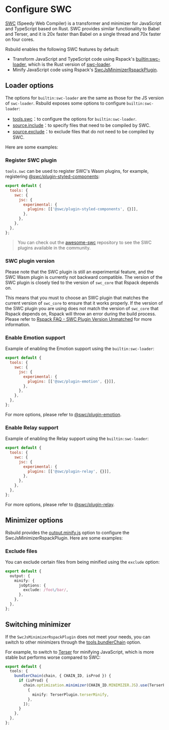 # Configure SWC

[SWC](https://github.com/swc-project/swc) (Speedy Web Compiler) is a transformer and minimizer for JavaScript and TypeScript based on Rust. SWC provides similar functionality to Babel and Terser, and it is 20x faster than Babel on a single thread and 70x faster on four cores.

Rsbuild enables the following SWC features by default:

- Transform JavaScript and TypeScript code using Rspack's [builtin:swc-loader](https://rspack.dev/guide/features/builtin-swc-loader), which is the Rust version of [swc-loader](https://github.com/swc-project/pkgs/tree/main/packages/swc-loader).
- Minify JavaScript code using Rspack's [SwcJsMinimizerRspackPlugin](https://rspack.dev/plugins/rspack/swc-js-minimizer-rspack-plugin).

## Loader options

The options for `builtin:swc-loader` are the same as those for the JS version of `swc-loader`. Rsbuild exposes some options to configure `builtin:swc-loader`:

- [tools.swc](/config/tools/swc)：to configure the options for `builtin:swc-loader`.
- [source.include](/config/source/include)：to specify files that need to be compiled by SWC.
- [source.exclude](/config/source/exclude)：to exclude files that do not need to be compiled by SWC.

Here are some examples:

### Register SWC plugin

`tools.swc` can be used to register SWC's Wasm plugins, for example, registering [@swc/plugin-styled-components](https://www.npmjs.com/package/@swc/plugin-styled-components):

```js
export default {
  tools: {
    swc: {
      jsc: {
        experimental: {
          plugins: [['@swc/plugin-styled-components', {}]],
        },
      },
    },
  },
};
```

> You can check out the [awesome-swc](https://github.com/swc-contrib/awesome-swc) repository to see the SWC plugins available in the community.

### SWC plugin version

Please note that the SWC plugin is still an experimental feature, and the SWC Wasm plugin is currently not backward compatible. The version of the SWC plugin is closely tied to the version of `swc_core` that Rspack depends on.

This means that you must to choose an SWC plugin that matches the current version of `swc_core` to ensure that it works properly. If the version of the SWC plugin you are using does not match the version of `swc_core` that Rspack depends on, Rspack will throw an error during the build process. Please refer to [Rspack FAQ - SWC Plugin Version Unmatched](https://rspack.dev/errors/swc-plugin-version) for more information.

### Enable Emotion support

Example of enabling the Emotion support using the `builtin:swc-loader`:

```js
export default {
  tools: {
    swc: {
      jsc: {
        experimental: {
          plugins: [['@swc/plugin-emotion', {}]],
        },
      },
    },
  },
};
```

For more options, please refer to [@swc/plugin-emotion](https://www.npmjs.com/package/@swc/plugin-emotion).

### Enable Relay support

Example of enabling the Relay support using the `builtin:swc-loader`:

```js
export default {
  tools: {
    swc: {
      jsc: {
        experimental: {
          plugins: [['@swc/plugin-relay', {}]],
        },
      },
    },
  },
};
```

For more options, please refer to [@swc/plugin-relay](https://www.npmjs.com/package/@swc/plugin-relay).

## Minimizer options

Rsbuild provides the [output.minify.js](/config/output/minify) option to configure the SwcJsMinimizerRspackPlugin. Here are some examples:

### Exclude files

You can exclude certain files from being minified using the `exclude` option:

```ts
export default {
  output: {
    minify: {
      jsOptions: {
        exclude: /foo\/bar/,
      },
    },
  },
};
```

## Switching minimizer

If the `SwcJsMinimizerRspackPlugin` does not meet your needs, you can switch to other minimizers through the [tools.bundlerChain](/config/tools/bundler-chain) option.

For example, to switch to [Terser](https://github.com/webpack-contrib/terser-webpack-plugin) for minifying JavaScript, which is more stable but performs worse compared to SWC:

```ts
export default {
  tools: {
    bundlerChain(chain, { CHAIN_ID, isProd }) {
      if (isProd) {
        chain.optimization.minimizer(CHAIN_ID.MINIMIZER.JS).use(TerserPlugin, [
          {
            minify: TerserPlugin.terserMinify,
          },
        ]);
      }
    },
  },
};
```

